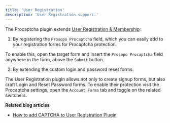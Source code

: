 ```yaml
---
title: 'User Registration'
description: 'User Registration support.'
---
```


The Procaptcha plugin extends [User Registration & Membership](https://wordpress.org/plugins/user-registration/):

1. By registering the `Prosopo Procaptcha` field, which you can easily add to your registration forms for Procaptcha protection.

To enable this, open the target form and insert the `Prosopo Procaptcha` field anywhere in the form, above the `Submit` button.

2. By extending the custom login and password reset forms.

The User Registration plugin allows not only to create signup forms, but also craft Login and Reset Password forms. 
To enable their protection visit the Procaptcha settings, open the `Account Forms` tab and toggle on the related switchers.

**Related blog articles**

* [How to add CAPTCHA to User Registration Plugin](https://prosopo.io/wordpress/how-to-add-captcha-to-user-registration-plugin/)
